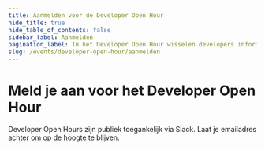 ```yaml
---
title: Aanmelden voor de Developer Open Hour
hide_title: true
hide_table_of_contents: false
sidebar_label: Aanmelden
pagination_label: In het Developer Open Hour wisselen developers informatie, inzichten en tips met elkaar uit.
slug: /events/developer-open-hour/aanmelden
---
```



# Meld je aan voor het Developer Open Hour

Developer Open Hours zijn publiek toegankelijk via Slack. Laat je emailadres achter om op de hoogte te blijven.

<NewsletterSignUp
  listId="p3jpgjmp4x"
  emailFieldId="Cx3tegsyt2"
  firstNameFieldId="QUBgX4085P"
  thanksPage="https://nldesignsystem.nl/events/developer-open-hour/aanmelden/bedankt"
  laPostaId="iyihtuzpiq"
/>

